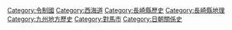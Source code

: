 {{catmore}}

[[Category:令制國|Category:令制國]]
[[Category:西海道|Category:西海道]]
[[Category:長崎縣歷史|Category:長崎縣歷史]]
[[Category:長崎縣地理|Category:長崎縣地理]]
[[Category:九州地方歷史|Category:九州地方歷史]]
[[Category:對馬市|Category:對馬市]]
[[Category:日朝關係史|Category:日朝關係史]]